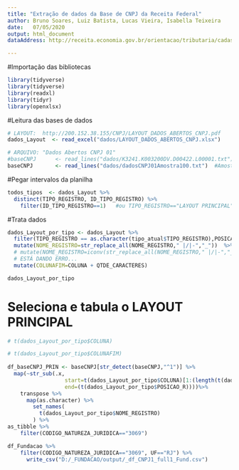 ```yaml
---
title: "Extração de dados da Base de CNPJ da Receita Federal"
author: Bruno Soares, Luiz Batista, Lucas Vieira, Isabella Teixeira
date:   07/05/2020
output: html_document
dataAddress: http://receita.economia.gov.br/orientacao/tributaria/cadastros/cadastro-nacional-de-pessoas-juridicas-cnpj/dados-publicos-cnpj

---
```



#Importação das bibliotecas
```r
library(tidyverse)
library(tidyverse)
library(readxl)
library(tidyr)
library(openxlsx)
```


#Leitura das bases de dados
```r

# LAYOUT:  http://200.152.38.155/CNPJ/LAYOUT_DADOS_ABERTOS_CNPJ.pdf
dados_Layout  <- read_excel("dados/LAYOUT_DADOS_ABERTOS_CNPJ.xlsx")

# ARQUIVO: "Dados Abertos CNPJ 01"
#baseCNPJ      <- read_lines("dados/K3241.K003200DV.D00422.L00001.txt")
baseCNPJ       <- read_lines("dados/dadosCNPJ01Amostra100.txt")  #Amostra com 100 linhas.

```

#Pegar intervalos da planilha
```r
todos_tipos  <- dados_Layout %>% 
  distinct(TIPO_REGISTRO, ID_TIPO_REGISTRO) %>%
    filter(ID_TIPO_REGISTRO==1)   #ou TIPO_REGISTRO=="LAYOUT PRINCIPAL"
```

#Trata dados
```r
dados_Layout_por_tipo <- dados_Layout %>% 
  filter(TIPO_REGISTRO == as.character(tipo_atual$TIPO_REGISTRO),POSICAO_R!="NA")   %>% 
  mutate(NOME_REGISTRO=str_replace_all(NOME_REGISTRO," |/|-","_"))  %>% 
  # mutate(NOME_REGISTRO=iconv(str_replace_all(NOME_REGISTRO," |/|-","_"), to="ASCII//TRANSLIT"))  %>%    
  # ESTÁ DANDO ERRO...
  mutate(COLUNAFIM=COLUNA + QTDE_CARACTERES)

dados_Layout_por_tipo
```


# Seleciona e tabula o LAYOUT PRINCIPAL
```r

# t(dados_Layout_por_tipo$COLUNA)

# t(dados_Layout_por_tipo$COLUNAFIM)
  
df_baseCNPJ_PRIN <- baseCNPJ[str_detect(baseCNPJ,"^1")] %>% 
  map(~str_sub(.x, 
                  start=t(dados_Layout_por_tipo$COLUNA)[1:(length(t(dados_Layout_por_tipo$COLUNA)))], 
                  end=(t(dados_Layout_por_tipo$POSICAO_R))))%>%
    transpose %>%
      map(as.character) %>%
        set_names(
          t(dados_Layout_por_tipo$NOME_REGISTRO)
        ) %>%
as_tibble %>% 
    filter(CODIGO_NATUREZA_JURIDICA=="3069")


```


```r
df_Fundacao %>% 
    filter(CODIGO_NATUREZA_JURIDICA=="3069", UF=="RJ") %>% 
      write_csv("D:/_FUNDACAO/output/_df_CNPJ1_full1_Fund.csv")

```

